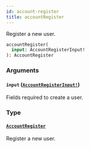 ```yaml
---
id: account-register
title: accountRegister
---
```


Register a new user.

```graphql
accountRegister(
  input: AccountRegisterInput!
): AccountRegister

```

### Arguments

#### `input` ([`AccountRegisterInput!`](../../../developer/api-reference/inputs/account-register-input))

Fields required to create a user.

### Type

#### [`AccountRegister`](../../../developer/api-reference/objects/account-register)

Register a new user.
